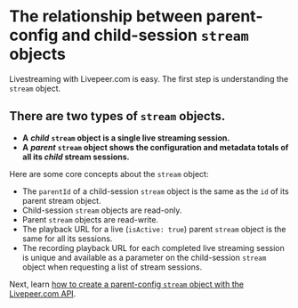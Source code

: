 
<DocsLayout title="How to understand the relationship between parent-config and child-session `stream` objects - Livepeer.com" description="How to understand the relationship between parent-config and child-session `stream` objects">

# The relationship between parent-config and child-session `stream` objects

Livestreaming with Livepeer.com is easy. The first step is understanding the `stream` object.  

## There are two types of `stream` objects.
- **A** ***child***  **`stream` object is a single live streaming session.**
- **A** ***parent*** **`stream` object shows the configuration and metadata totals of all its *child* stream sessions.**

Here are some core concepts about the `stream` object:
- The `parentId` of a child-session `stream` object is the same as the `id` of its parent stream object.
- Child-session `stream` objects are read-only.
- Parent `stream` objects are read-write.
- The playback URL for a live (`isActive: true`) parent `stream` object is the same for all its sessions.
- The recording playback URL for each completed live streaming session is unique and available as a parameter on the child-session `stream` object when requesting a list of stream sessions.

Next, learn
[how to create a parent-config `stream` object with the Livepeer.com API](/docs/guides/api/create-a-stream).

</DocsLayout>

